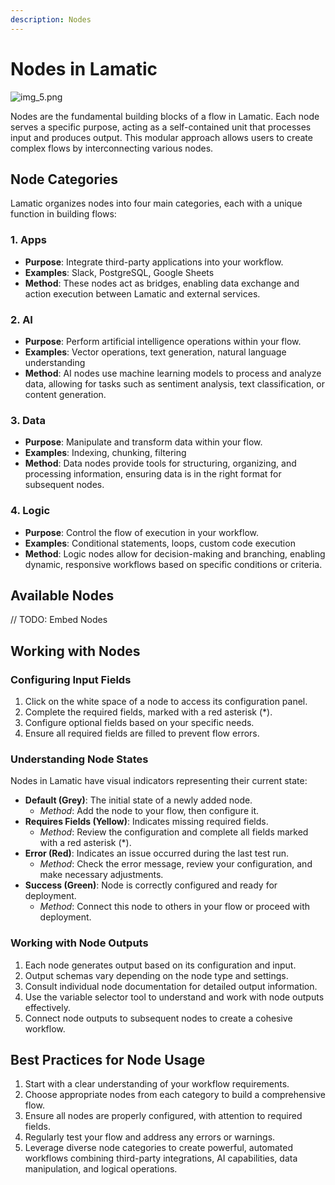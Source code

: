 ```yaml
---
description: Nodes
---
```


# Nodes in Lamatic

![img_5.png](./img_5.png)

Nodes are the fundamental building blocks of a flow in Lamatic. Each node serves a specific purpose, acting as a self-contained unit that processes input and produces output. This modular approach allows users to create complex flows by interconnecting various nodes.

## Node Categories

Lamatic organizes nodes into four main categories, each with a unique function in building flows:

### 1. Apps

- **Purpose**: Integrate third-party applications into your workflow.
- **Examples**: Slack, PostgreSQL, Google Sheets
- **Method**: These nodes act as bridges, enabling data exchange and action execution between Lamatic and external services.

### 2. AI

- **Purpose**: Perform artificial intelligence operations within your flow.
- **Examples**: Vector operations, text generation, natural language understanding
- **Method**: AI nodes use machine learning models to process and analyze data, allowing for tasks such as sentiment analysis, text classification, or content generation.

### 3. Data

- **Purpose**: Manipulate and transform data within your flow.
- **Examples**: Indexing, chunking, filtering
- **Method**: Data nodes provide tools for structuring, organizing, and processing information, ensuring data is in the right format for subsequent nodes.

### 4. Logic

- **Purpose**: Control the flow of execution in your workflow.
- **Examples**: Conditional statements, loops, custom code execution
- **Method**: Logic nodes allow for decision-making and branching, enabling dynamic, responsive workflows based on specific conditions or criteria.

## Available Nodes
// TODO: Embed Nodes

## Working with Nodes

### Configuring Input Fields

1. Click on the white space of a node to access its configuration panel.
2. Complete the required fields, marked with a red asterisk (*).
3. Configure optional fields based on your specific needs.
4. Ensure all required fields are filled to prevent flow errors.

### Understanding Node States

Nodes in Lamatic have visual indicators representing their current state:

- **Default (Grey)**: The initial state of a newly added node.
    - *Method*: Add the node to your flow, then configure it.
- **Requires Fields (Yellow)**: Indicates missing required fields.
    - *Method*: Review the configuration and complete all fields marked with a red asterisk (*).
- **Error (Red)**: Indicates an issue occurred during the last test run.
    - *Method*: Check the error message, review your configuration, and make necessary adjustments.
- **Success (Green)**: Node is correctly configured and ready for deployment.
    - *Method*: Connect this node to others in your flow or proceed with deployment.

### Working with Node Outputs

1. Each node generates output based on its configuration and input.
2. Output schemas vary depending on the node type and settings.
3. Consult individual node documentation for detailed output information.
4. Use the variable selector tool to understand and work with node outputs effectively.
5. Connect node outputs to subsequent nodes to create a cohesive workflow.

## Best Practices for Node Usage

1. Start with a clear understanding of your workflow requirements.
2. Choose appropriate nodes from each category to build a comprehensive flow.
3. Ensure all nodes are properly configured, with attention to required fields.
4. Regularly test your flow and address any errors or warnings.
5. Leverage diverse node categories to create powerful, automated workflows combining third-party integrations, AI capabilities, data manipulation, and logical operations.